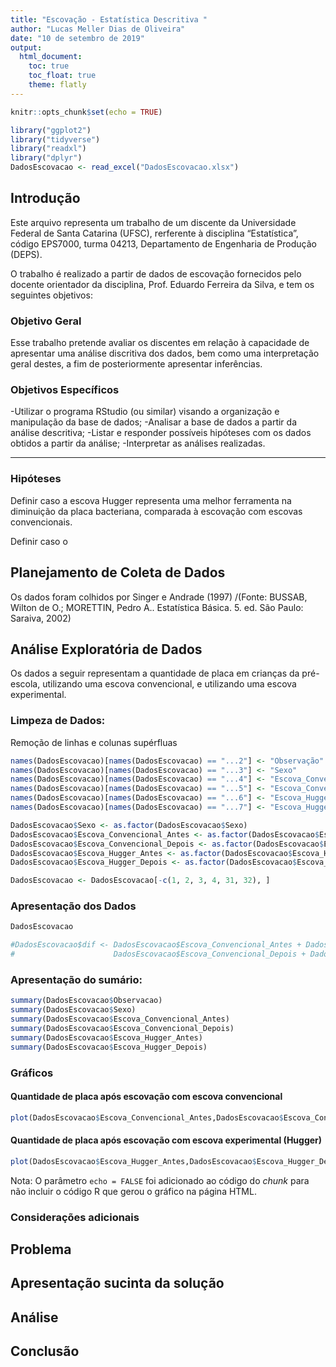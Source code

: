 ---
title: "Escovação - Estatística Descritiva "
author: "Lucas Meller Dias de Oliveira"
date: "10 de setembro de 2019"
output: 
  html_document:
    toc: true
    toc_float: true
    theme: flatly
---

```{r setup, include=FALSE}
knitr::opts_chunk$set(echo = TRUE)
```

```{r, include=FALSE}
library("ggplot2")
library("tidyverse")
library("readxl")
library("dplyr")
DadosEscovacao <- read_excel("DadosEscovacao.xlsx")
```


## Introdução

Este arquivo representa um trabalho de um discente da Universidade Federal de Santa Catarina (UFSC), rerferente à disciplina "Estatística", código EPS7000, turma 04213, Departamento de Engenharia de Produção (DEPS).

O trabalho é realizado a partir de dados de escovação fornecidos pelo docente orientador da disciplina, Prof. Eduardo Ferreira da Silva, e tem os seguintes objetivos:


### Objetivo Geral

Esse trabalho pretende avaliar os discentes em relação à capacidade de apresentar uma análise discritiva dos dados, bem como uma interpretação geral destes, a fim de posteriormente apresentar inferências.

### Objetivos Específicos

-Utilizar o programa RStudio (ou similar) visando a organização e manipulação da base de dados;
-Analisar a base de dados a partir da análise descritiva;
-Listar e responder possíveis hipóteses com os dados obtidos a partir da análise;
-Interpretar as análises realizadas.


***

### Hipóteses

Definir caso a escova Hugger representa uma melhor ferramenta na diminuição da placa bacteriana, comparada à escovação com escovas convencionais.

Definir caso o 

## Planejamento de Coleta de Dados

Os dados foram colhidos por Singer e Andrade (1997) 
/(Fonte: BUSSAB, Wilton de O.; MORETTIN, Pedro A.. Estatística Básica. 5. ed. São Paulo: Saraiva, 2002)


## Análise Exploratória de Dados

Os dados a seguir representam a quantidade de placa em crianças da pré-escola, utilizando uma escova convencional, e utilizando uma escova experimental.

### Limpeza de Dados:

Remoção de linhas e colunas supérfluas

```{r DadosEscovacao}


names(DadosEscovacao)[names(DadosEscovacao) == "...2"] <- "Observação"
names(DadosEscovacao)[names(DadosEscovacao) == "...3"] <- "Sexo"
names(DadosEscovacao)[names(DadosEscovacao) == "...4"] <- "Escova_Convencional_Antes"
names(DadosEscovacao)[names(DadosEscovacao) == "...5"] <- "Escova_Convencional_Depois"
names(DadosEscovacao)[names(DadosEscovacao) == "...6"] <- "Escova_Hugger_Antes"
names(DadosEscovacao)[names(DadosEscovacao) == "...7"] <- "Escova_Hugger_Depois"

DadosEscovacao$Sexo <- as.factor(DadosEscovacao$Sexo)
DadosEscovacao$Escova_Convencional_Antes <- as.factor(DadosEscovacao$Escova_Convencional_Antes)
DadosEscovacao$Escova_Convencional_Depois <- as.factor(DadosEscovacao$Escova_Convencional_Depois)
DadosEscovacao$Escova_Hugger_Antes <- as.factor(DadosEscovacao$Escova_Hugger_Antes)
DadosEscovacao$Escova_Hugger_Depois <- as.factor(DadosEscovacao$Escova_Hugger_Depois)

DadosEscovacao <- DadosEscovacao[-c(1, 2, 3, 4, 31, 32), ]
```


### Apresentação dos Dados

```{r}
DadosEscovacao

#DadosEscovacao$dif <- DadosEscovacao$Escova_Convencional_Antes + DadosEscovacao$Escova_Hugger_Antes -
#                      DadosEscovacao$Escova_Convencional_Depois + DadosEscovacao$Escova_Hugger_Depois
```


### Apresentação do sumário:

```{r}
summary(DadosEscovacao$Observacao)
summary(DadosEscovacao$Sexo)
summary(DadosEscovacao$Escova_Convencional_Antes)
summary(DadosEscovacao$Escova_Convencional_Depois)
summary(DadosEscovacao$Escova_Hugger_Antes)
summary(DadosEscovacao$Escova_Hugger_Depois)
```


### Gráficos

#### Quantidade de placa após escovação com escova convencional

```{r }
plot(DadosEscovacao$Escova_Convencional_Antes,DadosEscovacao$Escova_Convencional_Depois)
```

#### Quantidade de placa após escovação com escova experimental (Hugger)

```{r }
plot(DadosEscovacao$Escova_Hugger_Antes,DadosEscovacao$Escova_Hugger_Depois)
```

Nota: O parâmetro `echo = FALSE` foi adicionado ao  código do *chunk* para não incluir o código R que gerou o gráfico na página HTML.

### Considerações adicionais




## Problema



## Apresentação sucinta da solução 



## Análise



## Conclusão



